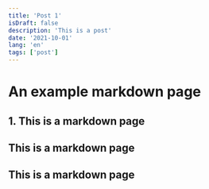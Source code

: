```yaml
---
title: 'Post 1'
isDraft: false
description: 'This is a post'
date: '2021-10-01'
lang: 'en'
tags: ['post']
---
```


# An example markdown page

## 1. This is a markdown page

## This is a markdown page

## This is a markdown page
